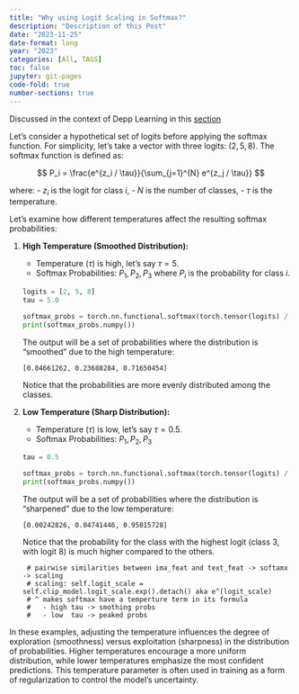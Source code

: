 ```yaml
---
title: "Why using Logit Scaling in Softmax?"
description: "Description of this Post"
date: "2023-11-25"
date-format: long
year: "2023"
categories: [All, TAGS]
toc: false
jupyter: git-pages
code-fold: true
number-sections: true
---
```


Discussed in the context of Depp Learning in this [section](https://www.danilotpnta.com/blog/2023-11-05_deep-feedforward-networks/index.html#softmax)

Let's consider a hypothetical set of logits before applying the softmax function. For simplicity, let's take a vector with three logits: $(2, 5, 8)$. The softmax function is defined as:

$$ 
P_i = \frac{e^{z_i / \tau}}{\sum_{j=1}^{N} e^{z_j / \tau}} 
$$

where:
- $z_i$ is the logit for class $i$,
- $N$ is the number of classes,
- $\tau$ is the temperature.

Let's examine how different temperatures affect the resulting softmax probabilities:

1. **High Temperature (Smoothed Distribution):**
   - Temperature ($\tau$) is high, let's say $\tau = 5$.
   - Softmax Probabilities: $P_1, P_2, P_3$ where $P_i$ is the probability for class $i$.
   
   ```python
   logits = [2, 5, 8]
   tau = 5.0

   softmax_probs = torch.nn.functional.softmax(torch.tensor(logits) / tau, dim=-1)
   print(softmax_probs.numpy())
   ```

   The output will be a set of probabilities where the distribution is "smoothed" due to the high temperature:

   ```
   [0.04661262, 0.23688284, 0.71650454]
   ```

   Notice that the probabilities are more evenly distributed among the classes.

2. **Low Temperature (Sharp Distribution):**
   - Temperature ($\tau$) is low, let's say $\tau = 0.5$.
   - Softmax Probabilities: $P_1, P_2, P_3$

   ```python
   tau = 0.5

   softmax_probs = torch.nn.functional.softmax(torch.tensor(logits) / tau, dim=-1)
   print(softmax_probs.numpy())
   ```

   The output will be a set of probabilities where the distribution is "sharpened" due to the low temperature:

   ```
   [0.00242826, 0.04741446, 0.95015728]
   ```

   Notice that the probability for the class with the highest logit (class 3, with logit 8) is much higher compared to the others.

        # pairwise similarities between ima_feat and text_feat -> softamx -> scaling
        # scaling: self.logit_scale = self.clip_model.logit_scale.exp().detach() aka e^(logit_scale)
        # ^ makes softmax have a temperture term in its formula
        #   - high tau -> smothing probs
        #   - low  tau -> peaked probs

In these examples, adjusting the temperature influences the degree of exploration (smoothness) versus exploitation (sharpness) in the distribution of probabilities. Higher temperatures encourage a more uniform distribution, while lower temperatures emphasize the most confident predictions. This temperature parameter is often used in training as a form of regularization to control the model's uncertainty.








